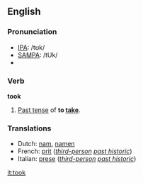 ==English==

{{rank|left|part|off|160|took|nothing|God|three}}

=== Pronunciation ===
*[[IPA]]: /tʊk/
*[[SAMPA]]: /tUk/
*{{audio|en-us-took.ogg|Audio (US)}}

=== Verb ===
'''took'''
#[[Past tense]] of '''to [[take]]'''.

=== Translations ===
*Dutch: [[nam]], [[namen]]
*French: [[prit]] (''[[third-person]] [[past historic]]'')
*Italian: [[prese]] (''[[third-person]] [[past historic]]'')

[[it:took]]
